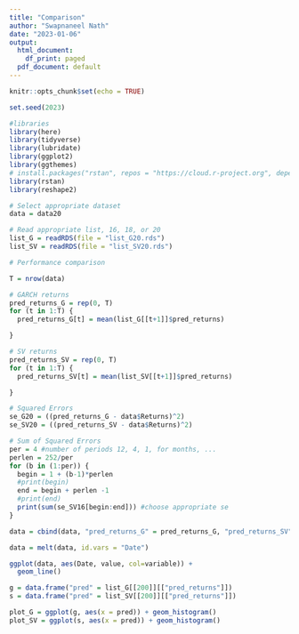 ```yaml
---
title: "Comparison"
author: "Swapnaneel Nath"
date: "2023-01-06"
output:
  html_document:
    df_print: paged
  pdf_document: default
---
```


```r
knitr::opts_chunk$set(echo = TRUE)

set.seed(2023)

#libraries
library(here)
library(tidyverse)
library(lubridate)
library(ggplot2)
library(ggthemes)
# install.packages("rstan", repos = "https://cloud.r-project.org", dependencies=TRUE)
library(rstan)
library(reshape2)

```



```r
# Select appropriate dataset
data = data20

# Read appropriate list, 16, 18, or 20
list_G = readRDS(file = "list_G20.rds")
list_SV = readRDS(file = "list_SV20.rds")


```

```r
# Performance comparison

T = nrow(data)

# GARCH returns
pred_returns_G = rep(0, T)
for (t in 1:T) {
  pred_returns_G[t] = mean(list_G[[t+1]]$pred_returns)

}

# SV returns
pred_returns_SV = rep(0, T)
for (t in 1:T) {
  pred_returns_SV[t] = mean(list_SV[[t+1]]$pred_returns)

}

# Squared Errors
se_G20 = ((pred_returns_G - data$Returns)^2)
se_SV20 = ((pred_returns_SV - data$Returns)^2)

```
```r
# Sum of Squared Errors
per = 4 #number of periods 12, 4, 1, for months, ...
perlen = 252/per
for (b in (1:per)) {
  begin = 1 + (b-1)*perlen
  #print(begin)
  end = begin + perlen -1 
  #print(end)
  print(sum(se_SV16[begin:end])) #choose appropriate se
}
```

```r
data = cbind(data, "pred_returns_G" = pred_returns_G, "pred_returns_SV" = pred_returns_SV)

data = melt(data, id.vars = "Date")

ggplot(data, aes(Date, value, col=variable)) +
  geom_line()
```
```r
g = data.frame("pred" = list_G[[200]][["pred_returns"]])
s = data.frame("pred" = list_SV[[200]][["pred_returns"]])

plot_G = ggplot(g, aes(x = pred)) + geom_histogram()
plot_SV = ggplot(s, aes(x = pred)) + geom_histogram()
```

